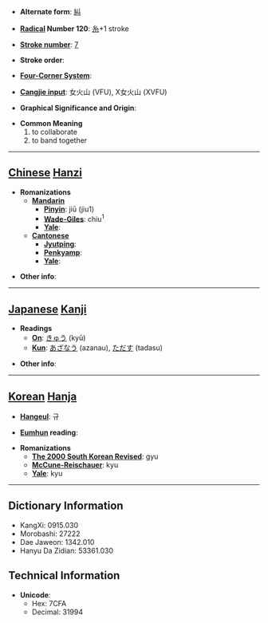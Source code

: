 * '''Alternate form''': [[糾]]

* '''[[Wiktionary:Chinese radical index| Radical]] Number 120''': [[Wiktionary:Chinese radical index 糸|糸]]+1 stroke

* '''[[Wiktionary:Chinese total strokes index|Stroke number]]''': [[Wiktionary:Chinese total strokes index 7|7]]

* '''Stroke order''': 

* '''[[Wiktionary:Chinese four corner index|Four-Corner System]]''': 

* '''[[Wiktionary:Chinese Cangjie index|Cangjie input]]''': 女火山 (VFU), X女火山 (XVFU)

* '''Graphical Significance and Origin''': 

* '''Common Meaning'''
*#to collaborate
*# to band together


----

== [[Chinese]] [[Hanzi]] ==

* '''Romanizations'''
** '''[[Mandarin]]'''
*** '''[[Pinyin]]''': jiū (jiu1)
*** '''[[Wade-Giles]]''': chiu<sup>1</sup>
*** '''[[Yale]]''': 
** '''[[Cantonese]]'''
*** '''[[Jyutping]]''':
*** '''[[Penkyamp]]''': 
*** '''[[Yale]]''': 

* '''Other info''': 

----

== [[Japanese]] [[Kanji]] ==

* '''Readings'''
** '''[[On]]''': [[きゅう]] (kyū)
** '''[[Kun]]''': [[あざなう]] (azanau), [[ただす]] (tadasu)

* '''Other info''':  

----

== [[Korean]] [[Hanja]] ==

* '''[[Hangeul]]''': 규

* '''[[Eumhun]] reading''': 

* '''Romanizations'''
** '''[[The 2000 South Korean Revised Romanization|The 2000 South Korean Revised]]''': gyu
** '''[[McCune-Reischauer]]''': kyu
** '''[[Yale]]''': kyu

----

== Dictionary Information ==

* KangXi: 0915.030
* Morobashi: 27222
* Dae Jaweon: 1342.010
* Hanyu Da Zidian: 53361.030

== Technical Information ==

* '''Unicode''':
** Hex: 7CFA
** Decimal: 31994